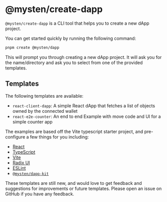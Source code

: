# @mysten/create-dapp

`@mysten/create-dapp` is a CLI tool that helps you to create a new dApp project.

You can get started quickly by running the following command:

```bash
pnpm create @mysten/dapp
```

This will prompt you through creating a new dApp project. It will ask you for the name/directory and
ask you to select from one of the provided templates.

## Templates

The following templates are available:

- `react-client-dapp`: A simple React dApp that fetches a list of objects owned by the connected
  wallet
- `react-e2e-counter`: An end to end Example with move code and UI for a simple counter app

The examples are based off the Vite typescript starter project, and pre-configure a few things for
you including:

- [React](https://react.dev/)
- [TypeScript](https://www.typescriptlang.org/)
- [Vite](https://vitejs.dev/)
- [Radix UI](https://www.radix-ui.com/)
- [ESLint](https://eslint.org/)
- [`@mysten/dapp-kit`](https://sui-typescript-docs.vercel.app/dapp-kit)

These templates are still new, and would love to get feedback and suggestions for improvements or
future templates. Please open an issue on GitHub if you have any feedback.
